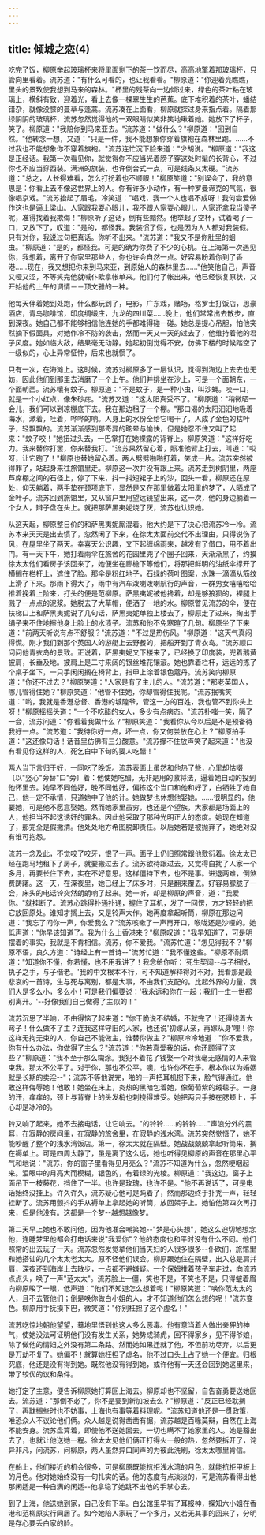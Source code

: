 ```yaml
---
---
---
```

title: 倾城之恋(4)
---






吃完了饭，柳原举起玻璃杯来将里面剩下的茶一饮而尽，高高地擎着那玻璃杯，只管向里看着。流苏道："有什么可看的，也让我看看。"柳原道："你迎着亮瞧瞧，里头的景致使我想到马来的森林。"杯里的残茶向一边倾过来，绿色的茶叶粘在玻璃上，横斜有致，迎着光，看上去像一棵翠生生的芭蕉。底下堆积着的茶叶，蟠结错杂，就像没膝的蔓草与蓬蒿。流苏凑在上面看，柳原就探过身来指点着。隔着那绿阴阴的玻璃杯，流苏忽然觉得他的一双眼睛似笑非笑地瞅着她。她放下了杯子，笑了。柳原道："我陪你到马来亚去。"流苏道："做什么？"柳原道："回到自然。"他转念一想，又道："只是一件，我不能想象你穿着旗袍在森林里跑。……不过我也不能想象你不穿着旗袍。"流苏连忙沉下脸来道："少胡说。"柳原道："我这是正经话。我第一次看见你，就觉得你不应当光着膀子穿这处时髦的长背心，不过你也不应当穿西装。满洲的旗装，也许倒合式一点，可是线条又太硬。"流苏道："总之，人长得难看，怎么打扮着也不顺眼！"柳原笑道："别误会了，我的意思是：你看上去不像这世界上的人。你有许多小动作，有一种罗曼谛克的气氛，很像唱京戏。"流苏抬起了眉毛，冷笑道："唱戏，我一个人也唱不成呀！我何尝爱做作这也是逼上梁山。人家跟我耍心眼儿，我不跟人家耍心眼儿，人家还拿我当傻子呢，准得找着我欺侮！"柳原听了这话，倒有些黯然。他举起了空杯，试着喝了一口，又放下了，叹道："是的，都怪我。我装惯了假，也是因为人人都对我装假。只有对你，我说过句把真话。你听不出来。"流苏道："我又不是你肚里的蛔虫。"柳原道："是的，都怪我。可是的确为你费了不少的心机。在上海第一次遇见你，我想着，离开了你家里那些人，你也许会自然一点。好容易盼着你到了香港……现在，我又想把你来到马来亚，到原始人的森林里去……"他笑他自己，声音又哑又涩，不等笑完他就喊仆欧拿帐单来。他们付了帐出来，他已经恢复原状，又开始他的上午的调情－－顶文雅的一种。

他每天伴着她到处跑，什么都玩到了，电影，广东戏，赌场，格罗士打饭店，思豪酒店，青鸟咖啡馆，印度绸缎庄，九龙的四川菜……晚上，他们常常出去散步，直到深夜。她自己都不能够相信他连她的手都难得碰一碰。她总是提心吊胆，怕他突然摘下假面具，对她作冷不防的袭击，然而一天又一天的过去了，他维持着他的君子风度。她如临大敌，结果毫无动静。她起初倒觉得不安，仿佛下楼的时候踏空了一级似的，心上异常怔忡，后来也就惯了。

只有一次，在海滩上。这时候，流苏对柳原多了一层认识，觉得到海边上去去也无妨，因此他们到那里去消磨了一个上午。他们并排坐在沙上，可是一个面朝东，一个面朝西。流苏嚷有蚊子。柳原道："不是蚊子，是一种小虫，叫沙蝇。咬一口，就是一个小红点，像朱砂痣。"流苏又道："这太阳真受不了。"柳原道："稍微晒一会儿，我们可以到凉棚底下去。我在那边租了一个棚。"那口渴的太阳汩汩地吸着海水，漱着，吐着，哗哗的响。人身上的水份全给它喝干了，人成了金色的枯叶子，轻飘飘的。流苏渐渐感到那奇异的眩晕与愉快，但是她忍不住又叫了起来："蚊子咬！"她扭过头去，一巴掌打在她裸露的背脊上。柳原笑道："这样好吃力。我来替你打罢，你来替我打。"流苏果然留心着，照准他臂上打去，叫道："哎呀，让它跑了！"柳原也替她留心着。两人劈劈啪啪打着，笑成一片。流苏突然被得罪了，站起身来往旅馆里走。柳原这一次并没有跟上来。流苏走到树阴里，两座芦席棚之间的石径上，停了下来，抖一抖短裙子上的沙，回头一看，柳原还在原处，仰天躺着，两手垫在颈项底下，显然是又在那里做着太阳里的梦了，人晒成了金叶子。流苏回到旅馆里，又从窗户里用望远镜望出来，这一次，他的身边躺着一个女人，辫子盘在头上。就把那萨黑夷妮烧了灰，流苏也认识她。

从这天起，柳原整日价的和萨黑夷妮厮混着。他大约是下了决心把流苏冷一冷。流苏本来天天是出去惯了，忽然闲了下来，在徐太太面前交代不出理由，只得说伤了风，在屋里坐了两天。幸喜天公识趣，又下起缠绵雨来，越发有了借口，用不着出门。有一天下午，她打着雨伞在旅舍的花园里兜了个圈子回来，天渐渐黑了，约摸徐太太他们看房子该回来了，她便坐在廊檐下等他们，将那把鲜明的油纸伞撑开了横搁在栏杆上，遮住了脸。那伞是粉红地子，石绿的荷叶图案，水珠一滴滴从筋纹上滑了下来。那雨下得大了，雨中有汽车泼喇泼喇航行的声音，一群男女嘻嘻哈哈推着挽着上阶来，打头的便是范柳原。萨黑夷妮被他搀着，却是够狼狈的，裸腿上溅了一点点的泥浆。她脱去了大草帽，便洒了一地的水。柳原瞥见流苏的伞，便在扶梯口上和萨黑夷妮说了几句话，萨黑夷妮单独上楼去了，柳原走了过来，掏出手绢子来不住地擦他身上脸上的水渍子。流苏和他不免寒暄了几句。柳原坐了下来道："前两天听说有点不舒服？"流苏道："不过是热伤风。"柳原道："这天气真闷得慌。刚才我们到那个英国人的游艇上去野餐的，把船开到了青衣岛。"流苏顺口问问他青衣岛的景致。正说着，萨黑夷妮又下楼来了，已经换了印度装，兜着鹅黄披肩，长垂及地。披肩上是二寸来阔的银丝堆花镶滚。她也靠着栏杆，远远的拣了个桌子坐下，一只手闲闲搁在椅背上，指甲上涂着银色蔻丹。流苏笑向柳原道："你还不过去？"柳原笑道："人家是有了主儿的人。"流苏道："那老英国人，哪儿管得住她？"柳原笑道："他管不住她，你却管得住我呢。"流苏抿嘴笑道："哟，我就是香港总督、香港的城隍爷，管这一方的百姓，我也管不到你头上呀！"柳原摇摇头道："一个不吃醋的女人，多少有点病态。"流苏扑嗤一笑，隔了一会，流苏问道："你看着我做什么？"柳原笑道："我看你从今以后是不是预备待我好一点。"流苏道："我待你好一点，坏一点，你又何尝放在心上？"柳原拍手道："这还像句话！话音里仿佛有三分酸意。"流苏撑不住放声笑了起来道："也没有看见你这样的人，死乞白中下旬的要人吃醋！"

两人当下言归于好，一同吃了晚饭。流苏表面上虽然和他热了些，心里却怙啜〔以"竖心"旁替"口"旁〕着：他使她吃醋，无非是用的激将法，逼着她自动的投到他怀里去。她早不同他好，晚不同他好，偏拣这个当口和他和好了，白牺牲了她自己，他一定不承情，只道她中了他的计。她做梦也休想他娶她。……很明显的，他要她，可是他不愿意娶她。然而她家里虽穷，也还是个望族，大家都是场面上的人，他担当不起这诱奸的罪名。因此他采取了那种光明正大的态度。她现在知道了，那完全是假撇清。他处处地方希图脱卸责任。以后她若是被抛弃了，她绝对没有谁可抱怨。

流苏一念及此，不觉咬了咬牙，恨了一声。面子上仍旧照常跟他敷衍着。徐太太已经在跑马地租下了房子，就要搬过去了。流苏欲待跟过去，又觉得白扰了人家一个多月，再要长住下去，实在不好意思。这样僵持下去，也不是事。进退两难，倒煞费踌躇。这一天，在深夜里，她已经上了床多时，只是翻来覆去。好容易朦胧了一会，床头的电话铃突然朗朗响了起来。她一听，却是柳原的声音，道："我爱你。"就挂断了。流苏心跳得扑通扑通，握住了耳机，发了一回愣，方才轻轻的把它放回原处。谁知才搁上去，又是铃声大作。她再度拿起听筒，柳原在那边问道："我忘了问你一声，你爱我么？"流苏咳嗽了一声再开口，喉咙还是沙哑的。她低声道："你早该知道了。我为什么上香港来？"柳原叹道："我早知道了，可是明摆着的事实，我就是不肯相信。流苏，你不爱我。"流苏忙道："怎见得我不？"柳原不语，良久方道："诗经上有一首诗--"流苏忙道："我不懂这些。"柳原不耐烦道："知道你不懂，你若懂，也不用我讲了！我念给你听：'死生契阔--与子相悦，执子之手，与子偕老。'我的中文根本不行，可不知道解释得对不对。我看那是最悲哀的一首诗，生与死与离别，都是大事，不由我们支配的。比起外界的力量，我们人是多么小，多么小！可是我们偏要说：'我永远和你在一起；我们一生一世都别离开。'--好像我们自己做得了主似的！"

流苏沉思了半晌，不由得恼了起来道："你干脆说不结婚，不就完了！还得绕着大弯子！什么做不了主？连我这样守旧的人家，也还说'初嫁从亲，再嫁从身'哩！你这样无拘无束的人，你自己不能做主，谁替你做主？"柳原冷冷地道："你不爱我，你有什么办法，你做得了主么？"流苏道："你若真爱我的话，你还顾得了这些？"柳原道："我不至于那么糊涂。我犯不着花了钱娶一个对我毫无感情的人来管束我。那太不公平了。对于你，那也不公平。噢，也许你不在乎。根本你以为婚姻就是长期的卖淫--"；流苏不等他说完，啪的一声把耳机掼下来，脸气得通红。他敢这样侮辱她！他敢！她坐在床上，炎热的黑暗包着她，像葡萄紫的绒毯子。一身的汗，痒痒的，颈上与背脊上的头发梢也刺挠得难受。她把两只手按在腮颊上，手心却是冰冷的。

铃又响了起来，她不去接电话，让它响去。"的铃铃……的铃铃……"声浪分外的震耳，在寂静的房间里，在寂静的旅舍里，在寂静的浅水湾。流苏突然觉悟了，她不能吵醒了整个的浅水湾饭店。第一，徐太太就在隔壁。她战战兢兢拿起听筒来，搁在褥单上。可是四周太静了，虽是离了这么远，她也听得见柳原的声音在那里心平气和地说："流苏，你的窗子里看得见月亮么？"流苏不知道为什么，忽然哽咽起来。泪眼中的月亮大而模糊，银色的，有着绿的光棱。柳原道："我这边，窗子上面吊下一枝藤花，挡住了一半。也许是玫瑰，也许不是。"他不再说话了，可是电话始终没挂上。许久许久，流苏疑心他可是盹着了，然而那边终于扑秃一声，轻轻挂断了。流苏用颤抖的手从褥单上拿起她的听筒，放回架子上。她怕他第四次再打来，但是他没有。这都是一个梦--越想越像梦。

第二天早上她也不敢问他，因为他准会嘲笑她--"梦是心头想"，她这么迫切地想念他，连睡梦里他都会打电话来说"我爱你"？他的态度也和平时没有什么不同。他们照常的出去玩了一天。流苏忽然发觉拿他们当夫妇的人很多很多--仆欧们，旅馆里和她搭讪的几个太太老太太。原不怪他们误会。柳原跟她住在隔壁，出入总是肩并肩，深夜还到海岸上去散步，一点都不避嫌疑。一个保姆推着孩子车走过，向流苏点点头，唤了一声"范太太"。流苏脸上一僵，笑也不是，不笑也不是，只得皱着眉向柳原睃了一眼，低声道："他们不知道怎么想着呢！"柳原笑道："唤你范太太的人，且不去管他们；倒是唤你做白小姐的人，才不知道他们怎么想的呢！"流苏变色。柳原用手抚摸下巴，微笑道："你别枉担了这个虚名！"

流苏吃惊地朝他望望，蓦地里悟到他这人多么恶毒。他有意当着人做出亲狎的神气，使她没法可证明他们没有发生关系，她势成骑虎，回不得家乡，见不得爷娘，除了做他的情妇之外没有第二条路。然而她如果迁就了他，不但前功尽弃，以后更是万劫不复了。她偏不！就算她枉担了虚名，他不过口头上占了她一个便宜。归根究底，他还是没有得到她。既然他没有得到她，或许他有一天还会回到她这里来，带了较优的议和条件。

她打定了主意，便告诉柳原她打算回上海去。柳原却也不坚留，自告奋勇要送她回去。流苏道："那倒不必了。你不是要到新加坡去么？"柳原道："反正已经耽搁了，再耽搁些时也不妨事，上海也有事等着料理呢。"流苏知道他还是一贯政策，唯恐众人不议论他们俩。众人越是说得凿凿有据，流苏越是百喙莫辩，自然在上海不能安身。流苏盘算着，即使他不送她回去，一切也瞒不了她家里的人。她是豁出去了，也就让他送她一程。徐太太见他们俩正打得火一般的热，忽然要拆开了，诧异非凡，问流苏，问柳原，两人虽然异口同声的为彼此洗刷，徐太太哪里肯信。

在船上，他们接近的机会很多，可是柳原既能抗拒浅水湾的月色，就能抗拒甲板上的月色。他对她始终没有一句扎实的话。他的态度有点淡淡的，可是流苏看得出他那闲适是一种自满的闲适--他拿稳了她跳不出他的手掌心去。

到了上海，他送她到家，自己没有下车。白公馆里早有了耳报神，探知六小姐在香港和范柳原实行同居了。如今她陪人家玩了一个多月，又若无其事的回来了，分明是存心要丢白家的脸。